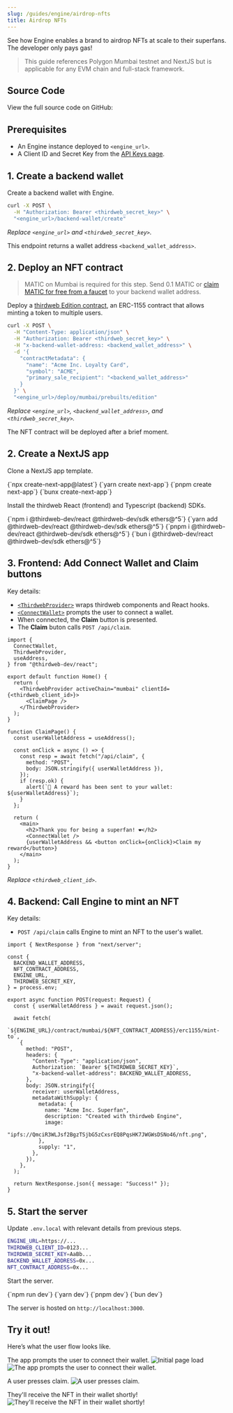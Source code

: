 ```yaml
---
slug: /guides/engine/airdrop-nfts
title: Airdrop NFTs
---
```



See how Engine enables a brand to airdrop NFTs at scale to their superfans. The developer only pays gas!

> This guide references Polygon Mumbai testnet and NextJS but is applicable for any EVM chain and full-stack framework.

## Source Code

View the full source code on GitHub:

<div className="col col--12" style={{ padding: 8 }}>
  <QuickstartCard
    name="Source Code"
    link="https://github.com/thirdweb-example/engine-minting-api"
    image="/assets/github-icon.webp"
  />
</div>

## Prerequisites

- An Engine instance deployed to `<engine_url>`.
- A Client ID and Secret Key from the [API Keys page](https://thirdweb.com/dashboard/settings/api-keys).

## 1. Create a backend wallet

Create a backend wallet with Engine.

```bash
curl -X POST \
  -H "Authorization: Bearer <thirdweb_secret_key>" \
  "<engine_url>/backend-wallet/create"
```

_Replace `<engine_url>` and `<thirdweb_secret_key>`._

This endpoint returns a wallet address `<backend_wallet_address>`.

## 2. Deploy an NFT contract

> MATIC on Mumbai is required for this step. Send 0.1 MATIC or [claim MATIC for free from a faucet](https://mumbaifaucet.com/) to your backend wallet address.

Deploy a [thirdweb Edition contract](https://thirdweb.com/thirdweb.eth/TokenERC1155), an ERC-1155 contract that allows minting a token to multiple users.

```bash
curl -X POST \
  -H "Content-Type: application/json" \
  -H "Authorization: Bearer <thirdweb_secret_key>" \
  -H "x-backend-wallet-address: <backend_wallet_address>" \
  -d '{
    "contractMetadata": {
      "name": "Acme Inc. Loyalty Card",
      "symbol": "ACME",
      "primary_sale_recipient": "<backend_wallet_address>"
    }
  }' \
  "<engine_url>/deploy/mumbai/prebuilts/edition"
```

_Replace `<engine_url>`, `<backend_wallet_address>`, and `<thirdweb_secret_key>`._

The NFT contract will be deployed after a brief moment.

## 2. Create a NextJS app

Clone a NextJS app template.

<Tabs>
  <TabItem value="npm" label="npm" default>
    <CodeBlock language="bash">{`npx create-next-app@latest`}</CodeBlock>
  </TabItem>
  <TabItem value="yarn" label="yarn">
    <CodeBlock language="bash">{`yarn create next-app`}</CodeBlock>
  </TabItem>
  <TabItem value="pnpm" label="pnpm">
    <CodeBlock language="bash">{`pnpm create next-app`}</CodeBlock>
  </TabItem>
  <TabItem value="bun" label="bun">
    <CodeBlock language="bash">{`bunx create-next-app`}</CodeBlock>
  </TabItem>
</Tabs>

Install the thirdweb React (frontend) and Typescript (backend) SDKs.

<Tabs>
  <TabItem value="npm" label="npm" default>
    <CodeBlock language="bash">{`npm i @thirdweb-dev/react @thirdweb-dev/sdk ethers@^5`}</CodeBlock>
  </TabItem>
  <TabItem value="yarn" label="yarn">
    <CodeBlock language="bash">{`yarn add @thirdweb-dev/react @thirdweb-dev/sdk ethers@^5`}</CodeBlock>
  </TabItem>
  <TabItem value="pnpm" label="pnpm">
    <CodeBlock language="bash">{`pnpm i @thirdweb-dev/react @thirdweb-dev/sdk ethers@^5`}</CodeBlock>
  </TabItem>
  <TabItem value="bun" label="bun">
    <CodeBlock language="bash">{`bun i @thirdweb-dev/react @thirdweb-dev/sdk ethers@^5`}</CodeBlock>
  </TabItem>
</Tabs>

## 3. Frontend: Add Connect Wallet and Claim buttons

Key details:

- [`<ThirdwebProvider>`](https://portal.thirdweb.com/react/react.thirdwebprovider) wraps thirdweb components and React hooks.
- [`<ConnectWallet>`](https://portal.thirdweb.com/react/react.connectwallet) prompts the user to connect a wallet.
- When connected, the **Claim** button is presented.
- The **Claim** buton calls `POST /api/claim`.

```tsx
import {
  ConnectWallet,
  ThirdwebProvider,
  useAddress,
} from "@thirdweb-dev/react";

export default function Home() {
  return (
    <ThirdwebProvider activeChain="mumbai" clientId={<thirdweb_client_id>}>
      <ClaimPage />
    </ThirdwebProvider>
  );
}

function ClaimPage() {
  const userWalletAddress = useAddress();

  const onClick = async () => {
    const resp = await fetch("/api/claim", {
      method: "POST",
      body: JSON.stringify({ userWalletAddress }),
    });
    if (resp.ok) {
      alert(`🎉 A reward has been sent to your wallet: ${userWalletAddress}`);
    }
  };

  return (
    <main>
      <h2>Thank you for being a superfan! ❤️</h2>
      <ConnectWallet />
      {userWalletAddress && <button onClick={onClick}>Claim my reward</button>}
    </main>
  );
}
```

_Replace `<thirdweb_client_id>`_.

## 4. Backend: Call Engine to mint an NFT

Key details:

- `POST /api/claim` calls Engine to mint an NFT to the user's wallet.

```tsx
import { NextResponse } from "next/server";

const {
  BACKEND_WALLET_ADDRESS,
  NFT_CONTRACT_ADDRESS,
  ENGINE_URL,
  THIRDWEB_SECRET_KEY,
} = process.env;

export async function POST(request: Request) {
  const { userWalletAddress } = await request.json();

  await fetch(
    `${ENGINE_URL}/contract/mumbai/${NFT_CONTRACT_ADDRESS}/erc1155/mint-to`,
    {
      method: "POST",
      headers: {
        "Content-Type": "application/json",
        Authorization: `Bearer ${THIRDWEB_SECRET_KEY}`,
        "x-backend-wallet-address": BACKEND_WALLET_ADDRESS,
      },
      body: JSON.stringify({
        receiver: userWalletAddress,
        metadataWithSupply: {
          metadata: {
            name: "Acme Inc. Superfan",
            description: "Created with thirdweb Engine",
            image:
              "ipfs://QmciR3WLJsf2BgzTSjbG5zCxsrEQ8PqsHK7JWGWsDSNo46/nft.png",
          },
          supply: "1",
        },
      }),
    },
  );

  return NextResponse.json({ message: "Success!" });
}
```

## 5. Start the server

Update `.env.local` with relevant details from previous steps.

```bash
ENGINE_URL=https://...
THIRDWEB_CLIENT_ID=0123...
THIRDWEB_SECRET_KEY=AaBb...
BACKEND_WALLET_ADDRESS=0x...
NFT_CONTRACT_ADDRESS=0x...
```

Start the server.

<Tabs>
  <TabItem value="npm" label="npm" default>
    <CodeBlock language="bash">{`npm run dev`}</CodeBlock>
  </TabItem>
  <TabItem value="yarn" label="yarn">
    <CodeBlock language="bash">{`yarn dev`}</CodeBlock>
  </TabItem>
  <TabItem value="pnpm" label="pnpm">
    <CodeBlock language="bash">{`pnpm dev`}</CodeBlock>
  </TabItem>
  <TabItem value="bun" label="bun">
    <CodeBlock language="bash">{`bun dev`}</CodeBlock>
  </TabItem>
</Tabs>

The server is hosted on `http://localhost:3000`.

## Try it out!

Here’s what the user flow looks like.

The app prompts the user to connect their wallet.
![Initial page load](../assets/airdrop-nfts-1.png)
![The app prompts the user to connect their wallet.](../assets/airdrop-nfts-2.png)

A user presses claim.
![A user presses claim.](../assets/airdrop-nfts-3.png)

They'll receive the NFT in their wallet shortly!
![They'll receive the NFT in their wallet shortly!](../assets/airdrop-nfts-4.png)
